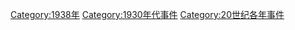 [[Category:1938年|Category:1938年]]
[[Category:1930年代事件|Category:1930年代事件]]
[[Category:20世纪各年事件|Category:20世纪各年事件]]
